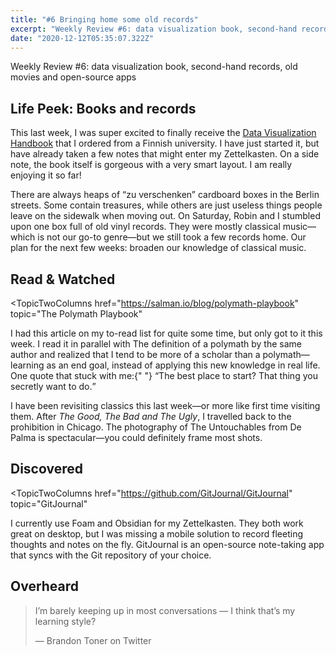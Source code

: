 ```yaml
---
title: "#6 Bringing home some old records"
excerpt: "Weekly Review #6: data visualization book, second-hand records, old movies and open-source apps"
date: "2020-12-12T05:35:07.322Z"
---
```


<Flex>
  <Column double>
    <FeaturedArtistImage
      imageHref="https://dribbble.com/shots/14742944-Christmas-Music"
      imageSrc="https://cdn.dribbble.com/users/4072391/screenshots/14742944/media/54f9c36015bc753152fda9051e85f106.gif"
      imageAlt="Christmas Music animated illustration by Maria Scherlies"
      artistName="Maria Scherlies"
    />
  </Column>
  <Column>
    <p>
      Weekly Review #6: data visualization book, second-hand records, old movies
      and open-source apps
    </p>
  </Column>
</Flex>

## Life Peek: Books and records

This last week, I was super excited to finally receive the [Data Visualization Handbook](https://shop.aalto.fi/p/971-data-visualization-handbook/) that I ordered from a Finnish university. I have just started it, but have already taken a few notes that might enter my Zettelkasten. On a side note, the book itself is gorgeous with a very smart layout. I am really enjoying it so far!

There are always heaps of “zu verschenken” cardboard boxes in the Berlin streets. Some contain treasures, while others are just useless things people leave on the sidewalk when moving out. On Saturday, Robin and I stumbled upon one box full of old vinyl records. They were mostly classical music—which is not our go-to genre—but we still took a few records home. Our plan for the next few weeks: broaden our knowledge of classical music.

## Read & Watched

<TopicTwoColumns
  href="https://salman.io/blog/polymath-playbook"
  topic="The Polymath Playbook"
>
  <p>
    I had this article on my to-read list for quite some time, but only got to
    it this week. I read it in parallel with The definition of a polymath by the
    same author and realized that I tend to be more of a scholar than a
    polymath—learning as an end goal, instead of applying this new knowledge in
    real life. One quote that stuck with me:{" "}
    <q>The best place to start? That thing you secretly want to do.</q>
  </p>
</TopicTwoColumns>
<TopicTwoColumns
  href="https://letterboxd.com/hgcle/film/the-untouchables/"
  topic="The Untouchables (1987)"
>
  <p>
    I have been revisiting classics this last week—or more like first time
    visiting them. After <cite>The Good, The Bad and The Ugly</cite>, I
    travelled back to the prohibition in Chicago. The photography of The
    Untouchables from De Palma is spectacular—you could definitely frame most
    shots.
  </p>
</TopicTwoColumns>

## Discovered

<TopicTwoColumns
  href="https://github.com/GitJournal/GitJournal"
  topic="GitJournal"
>
  <p>
    I currently use Foam and Obsidian for my Zettelkasten. They both work great
    on desktop, but I was missing a mobile solution to record fleeting thoughts
    and notes on the fly. GitJournal is an open-source note-taking app that
    syncs with the Git repository of your choice.
  </p>
</TopicTwoColumns>

## Overheard

> I’m barely keeping up in most conversations — I think that’s my learning style?
>
> — Brandon Toner on Twitter
